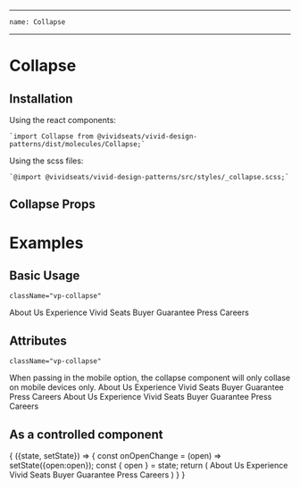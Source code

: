 
---
    name: Collapse
---


# Collapse
## Installation
Using the react components:

    `import Collapse from @vividseats/vivid-design-patterns/dist/molecules/Collapse;`

Using the scss files:

    `@import @vividseats/vivid-design-patterns/src/styles/_collapse.scss;`

## Collapse Props
<PropsTable of={Collapse}/>

# Examples

## Basic Usage
    className="vp-collapse"
<Playground>
    <Collapse title='Click to Expand/Collapse'>
        <LinkGroup type="muted">
            <Link state="muted" weight="regular" href="/about.html">
                About Us
            </Link>
            <Link state="muted" weight="regular" href="/difference.html">
                Experience Vivid Seats
            </Link>
            <Link state="muted" weight="regular" href="/guarantee.html">
                Buyer Guarantee
            </Link>
            <Link state="muted" weight="regular" href="/press/">
                Press
            </Link>
            <Link state="muted" weight="regular" href="/careers">
                Careers
                </Link>
            </LinkGroup>
    </Collapse>
</Playground>

## Attributes
    className="vp-collapse"

When passing in the mobile option, the collapse component will only collase on mobile devices only.
<Playground>
    <Collapse title='Mobile' mobileOnlyCollapse>
        <LinkGroup type="muted">
            <Link state="muted" weight="regular" href="/about.html">
                About Us
            </Link>
            <Link state="muted" weight="regular" href="/difference.html">
                Experience Vivid Seats
            </Link>
            <Link state="muted" weight="regular" href="/guarantee.html">
                Buyer Guarantee
            </Link>
            <Link state="muted" weight="regular" href="/press/">
                Press
            </Link>
            <Link state="muted" weight="regular" href="/careers">
                Careers
            </Link>
        </LinkGroup>
    </Collapse>
    <Collapse title='Wrap' wrap>
        <LinkGroup type="muted">
            <Link state="muted" weight="regular" href="/about.html">
                About Us
            </Link>
            <Link state="muted" weight="regular" href="/difference.html">
                Experience Vivid Seats
            </Link>
            <Link state="muted" weight="regular" href="/guarantee.html">
                Buyer Guarantee
            </Link>
            <Link state="muted" weight="regular" href="/press/">
                Press
            </Link>
            <Link state="muted" weight="regular" href="/careers">
                Careers
            </Link>
        </LinkGroup>
    </Collapse>
</Playground>


## As a controlled component
<Playground>
    <StatefulComponent initialState={{open: false}}>
    {
        ({state, setState}) => {
            const onOpenChange = (open) => setState({open:open});
            const { open } = state;
            return (
                    <Collapse onOpenChange={onOpenChange} open={open} title={"Controlled"}>
                        <LinkGroup type="muted">
                            <Link state="muted" weight="regular" href="/about.html">
                                About Us
                            </Link>
                            <Link state="muted" weight="regular" href="/difference.html">
                                Experience Vivid Seats
                            </Link>
                            <Link state="muted" weight="regular" href="/guarantee.html">
                                Buyer Guarantee
                            </Link>
                            <Link state="muted" weight="regular" href="/press/">
                                Press
                            </Link>
                            <Link state="muted" weight="regular" href="/careers">
                                Careers
                            </Link>
                        </LinkGroup>
                    </Collapse>
            )
        }
    }
    </StatefulComponent>
</Playground>